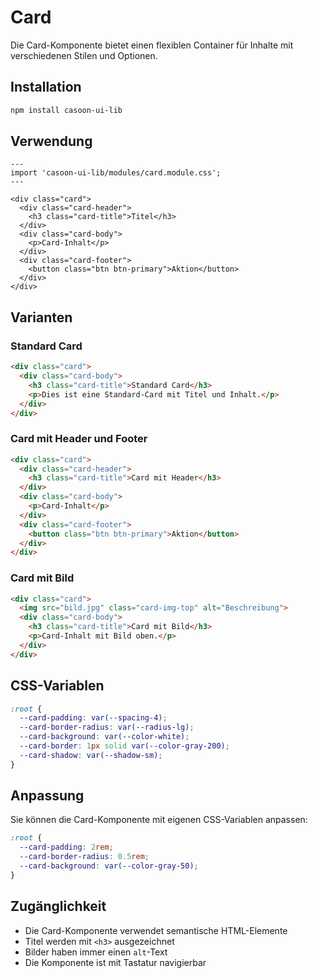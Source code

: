 # Card

Die Card-Komponente bietet einen flexiblen Container für Inhalte mit verschiedenen Stilen und Optionen.

## Installation

```bash
npm install casoon-ui-lib
```

## Verwendung

```astro
---
import 'casoon-ui-lib/modules/card.module.css';
---

<div class="card">
  <div class="card-header">
    <h3 class="card-title">Titel</h3>
  </div>
  <div class="card-body">
    <p>Card-Inhalt</p>
  </div>
  <div class="card-footer">
    <button class="btn btn-primary">Aktion</button>
  </div>
</div>
```

## Varianten

### Standard Card

```html
<div class="card">
  <div class="card-body">
    <h3 class="card-title">Standard Card</h3>
    <p>Dies ist eine Standard-Card mit Titel und Inhalt.</p>
  </div>
</div>
```

### Card mit Header und Footer

```html
<div class="card">
  <div class="card-header">
    <h3 class="card-title">Card mit Header</h3>
  </div>
  <div class="card-body">
    <p>Card-Inhalt</p>
  </div>
  <div class="card-footer">
    <button class="btn btn-primary">Aktion</button>
  </div>
</div>
```

### Card mit Bild

```html
<div class="card">
  <img src="bild.jpg" class="card-img-top" alt="Beschreibung">
  <div class="card-body">
    <h3 class="card-title">Card mit Bild</h3>
    <p>Card-Inhalt mit Bild oben.</p>
  </div>
</div>
```

## CSS-Variablen

```css
:root {
  --card-padding: var(--spacing-4);
  --card-border-radius: var(--radius-lg);
  --card-background: var(--color-white);
  --card-border: 1px solid var(--color-gray-200);
  --card-shadow: var(--shadow-sm);
}
```

## Anpassung

Sie können die Card-Komponente mit eigenen CSS-Variablen anpassen:

```css
:root {
  --card-padding: 2rem;
  --card-border-radius: 0.5rem;
  --card-background: var(--color-gray-50);
}
```

## Zugänglichkeit

- Die Card-Komponente verwendet semantische HTML-Elemente
- Titel werden mit `<h3>` ausgezeichnet
- Bilder haben immer einen `alt`-Text
- Die Komponente ist mit Tastatur navigierbar 